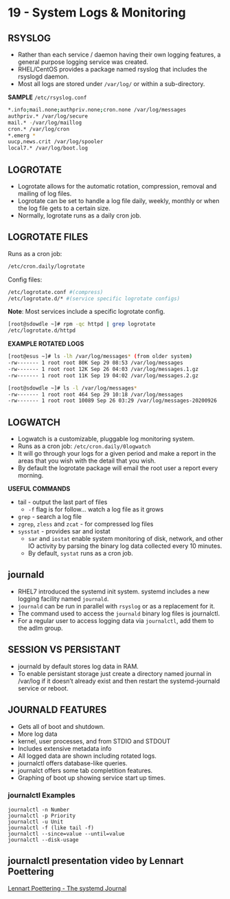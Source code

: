 # 19 - System Logs & Monitoring {#unit-19}


<!-- __Related Resources__: -->

<!-- | Type | Content | -->
<!-- | :-- | :-- | -->
<!-- | Original Docs | [PDF](19/Tuesday - 09MAR - System logs & Monitoring - Systems Administration.pdf) - [HTML](19/logging-and-monitoring.html) | -->
<!-- | Resources | -LaUSAH - Chapter 10, Logging`r newLine()`-RHEL7 System Aministrators Guide, Chapter 23, Viewing and Managing Log Files (PDF in weekly content) | -->


## RSYSLOG

- Rather than each service / daemon having their own logging features, a general purpose logging service was created.
- RHEL/CentOS provides a package named rsyslog that includes the rsyslogd daemon.
- Most all logs are stored under `/var/log/` or within a sub-directory.

__SAMPLE__ `/etc/rsyslog.conf`

```bash
*.info;mail.none;authpriv.none;cron.none /var/log/messages
authpriv.* /var/log/secure
mail.* -/var/log/maillog
cron.* /var/log/cron
*.emerg *
uucp,news.crit /var/log/spooler
local7.* /var/log/boot.log
```

## LOGROTATE

- Logrotate allows for the automatic rotation, compression, removal and mailing of log files.
- Logrotate can be set to handle a log file daily, weekly, monthly or when the log file gets to a certain size.
- Normally, logrotate runs as a daily cron job.

## LOGROTATE FILES

Runs as a cron job:

```bash
/etc/cron.daily/logrotate
```

Config files:

```bash
/etc/logrotate.conf #(compress)
/etc/logrotate.d/* #(service specific logrotate configs)
```

__Note__: Most services include a specific logrotate config.

```bash
[root@sdowdle ~]# rpm -qc httpd | grep logrotate
/etc/logrotate.d/httpd
```

__EXAMPLE ROTATED LOGS__

```bash
[root@esus ~]# ls -lh /var/log/messages* (from older system)
-rw------- 1 root root 80K Sep 29 08:53 /var/log/messages
-rw------- 1 root root 12K Sep 26 04:03 /var/log/messages.1.gz
-rw------- 1 root root 11K Sep 19 04:02 /var/log/messages.2.gz

[root@sdowdle ~]# ls -l /var/log/messages*
-rw------- 1 root root 464 Sep 29 10:18 /var/log/messages
-rw------- 1 root root 10089 Sep 26 03:29 /var/log/messages-20200926
```

## LOGWATCH

- Logwatch is a customizable, pluggable log monitoring system.
- Runs as a cron job: `/etc/cron.daily/0logwatch`
- It will go through your logs for a given period and make a report in the areas that you wish with the detail that you wish.
- By default the logrotate package will email the root user a report every morning.

__USEFUL COMMANDS__

- tail - output the last part of files
  - `-f` flag is for follow... watch a log file as it grows
- `grep` - search a log file
- `zgrep`, `zless` and `zcat` - for compressed log files
- `sysstat` - provides sar and iostat
  - `sar` and `iostat` enable system monitoring of disk, network, and other IO activity by parsing the binary log data collected every 10 minutes.
  - By default, `systat` runs as a cron job.

## journald

- RHEL7 introduced the systemd init system. systemd includes a new logging facility named `journald`.
- `journald` can be run in parallel with `rsyslog` or as a replacement for it.
- The command used to access the `journald` binary log files is journalctl.
- For a regular user to access logging data via `journalctl`, add them to the adIm group.

## SESSION VS PERSISTANT

- journald by default stores log data in RAM.
- To enable persistant storage just create a directory named journal in /var/log if it doesn't already exist and then restart the systemd-journald service or reboot.

## JOURNALD FEATURES

- Gets all of boot and shutdown.
- More log data
- kernel, user processes, and from STDIO and STDOUT
- Includes extensive metadata info
- All logged data are shown including rotated logs.
- journalctl offers database-like queries.
- journalct offers some tab completition features.
- Graphing of boot up showing service start up times.

### journalctl Examples

    
    journalctl -n Number
    journalctl -p Priority
    journalctl -u Unit
    journalctl -f (like tail -f)
    journalctl --since=value --until=value
    journalctl --disk-usage

## journalctl presentation video by Lennart Poettering

[Lennart Poettering - The systemd Journal](https://youtu.be/i4CACB7paLc)
